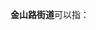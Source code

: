 '''金山路街道'''可以指：
{{PRC admin/disambig|65/02/02/001/000|65/43/01/001/000}}
{{disambig|cat=五字乡级行政区划-街道名消歧义}}
